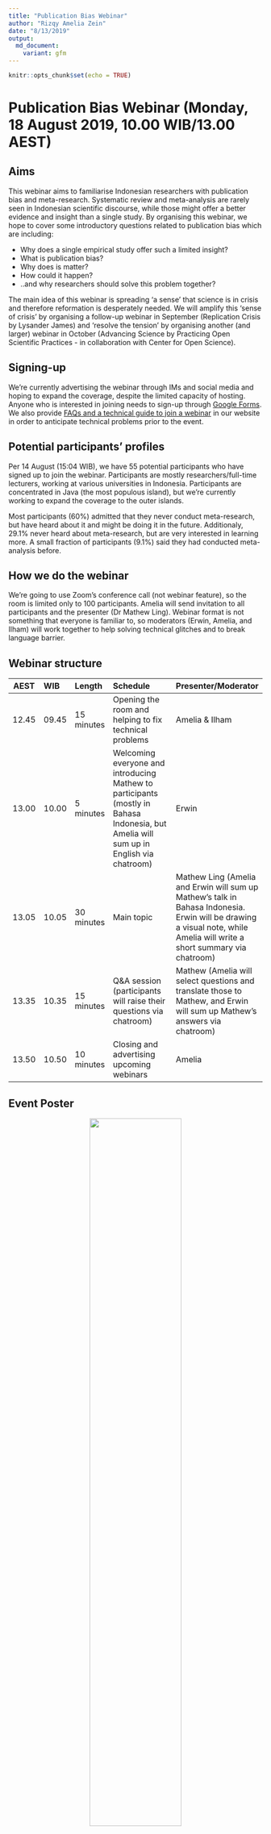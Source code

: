 ```yaml
---
title: "Publication Bias Webinar"
author: "Rizqy Amelia Zein"
date: "8/13/2019"
output: 
  md_document:
    variant: gfm
---
```


```r
knitr::opts_chunk$set(echo = TRUE)
```

# Publication Bias Webinar (Monday, 18 August 2019, 10.00 WIB/13.00 AEST)

## Aims
This webinar aims to familiarise Indonesian researchers with publication bias and meta-research. Systematic review and meta-analysis are rarely seen in Indonesian scientific discourse, while those might offer a better evidence and insight than a single study. By organising this webinar, we hope to cover some introductory questions related to publication bias which are including:

* Why does a single empirical study offer such a limited insight?
* What is publication bias?
* Why does is matter?
* How could it happen?
* ..and why researchers should solve this problem together?

The main idea of this webinar is spreading 'a sense' that science is in crisis and therefore reformation is desperately needed. We will amplify this 'sense of crisis' by organising a follow-up webinar in September (Replication Crisis by Lysander James) and 'resolve the tension' by organising another (and larger) webinar in October (Advancing Science by Practicing Open Scientific Practices - in collaboration with Center for Open Science).


## Signing-up
We're currently advertising the webinar through IMs and social media and hoping to expand the coverage, despite the limited capacity of hosting. Anyone who is interested in joining needs to sign-up through [Google Forms](https://bit.ly/bias-publikasi). We also provide [FAQs and a technical guide to join a webinar](https://sainsterbukaua.github.io/id/post/petunjuk-webinar/q) in our website in order to anticipate technical problems prior to the event. 


## Potential participants' profiles
Per 14 August (15:04 WIB), we have 55 potential participants who have signed up to join the webinar. Participants are mostly researchers/full-time lecturers, working at various universities in Indonesia. Participants are concentrated in Java (the most populous island), but we're currently working to expand the coverage to the outer islands.

Most participants (60%) admitted that they never conduct meta-research, but have heard about it and might be doing it in the future. Additionaly, 29.1% never heard about meta-research, but are very interested in learning more. A small fraction of participants (9.1%) said they had conducted meta-analysis before.


## How we do the webinar
We're going to use Zoom's conference call (not webinar feature), so the room is limited only to 100 participants. Amelia will send invitation to all participants and the presenter (Dr Mathew Ling). Webinar format is not something that everyone is familiar to, so moderators (Erwin, Amelia, and Ilham) will work together to help solving technical glitches and to break language barrier.


## Webinar structure
| AEST      | WIB      | Length     | Schedule                    | Presenter/Moderator           |
| --------- | :------- | :--------- | :-------------------------- | :---------------------------- |
| 12.45     | 09.45    | 15 minutes | Opening the room and helping to fix technical problems | Amelia & Ilham |
| 13.00     | 10.00    | 5 minutes  | Welcoming everyone and introducing Mathew to participants (mostly in Bahasa Indonesia, but Amelia will sum up in English via chatroom) | Erwin |
| 13.05     | 10.05    | 30 minutes | Main topic                  | Mathew Ling (Amelia and Erwin will sum up Mathew's talk in Bahasa Indonesia. Erwin will be drawing a visual note, while Amelia will write a short summary via chatroom) |
| 13.35     | 10.35    | 15 minutes | Q&A session (participants will raise their questions via chatroom) | Mathew (Amelia will select questions and translate those to Mathew, and Erwin will sum up Mathew's answers via chatroom) |
| 13.50     | 10.50    | 10 minutes | Closing and advertising upcoming webinars | Amelia |


## Event Poster

<center><img src="pic/pub-bias-webinar.png" style="width:60%;" class="fancyimage"/></center>